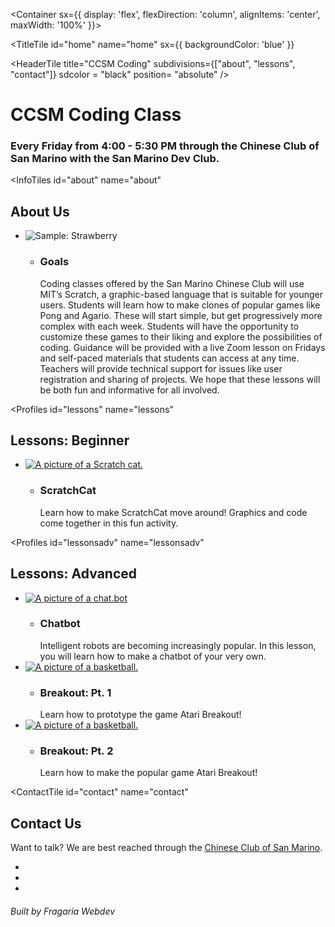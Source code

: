 
<Container sx={{
    display: 'flex',
    flexDirection: 'column',
    alignItems: 'center',
    maxWidth: '100%'
}}>

<TitleTile 
  id="home"
  name="home"
  sx={{
      backgroundColor: 'blue'
  }}
>

<HeaderTile 
  title="CCSM Coding" 
  subdivisions={["about", "lessons", "contact"]}
  sdcolor = "black"
  position= "absolute"
/>

# CCSM Coding Class

### Every Friday from 4:00 - 5:30 PM through the Chinese Club of San Marino with the San Marino Dev Club.

</TitleTile>

<InfoTiles
  id="about"
  name="about"
>

## About Us
- ![Sample: Strawberry](/kidcode.jpg)
  - ### Goals
    Coding classes offered by the San Marino Chinese Club will use MIT’s Scratch, a graphic-based language that is suitable for younger users. Students will learn how to make clones of popular games like Pong and Agario. These will start simple, but get progressively more complex with each week. Students will have the opportunity to customize these games to their liking and explore the possibilities of coding. Guidance will be provided with a live Zoom lesson on Fridays and self-paced materials that students can access at any time. Teachers will provide technical support for issues like user registration and sharing of projects. We hope that these lessons will be both fun and informative for all involved.

</InfoTiles>

<Profiles
  id="lessons"
  name="lessons"
>

## Lessons: Beginner

- [![A picture of a Scratch cat.](/scratchcat.png)](/lessons/catmove)  
  - ### ScratchCat
    Learn how to make ScratchCat move around! Graphics and code come together in this fun activity.

</Profiles>

<Profiles
  id="lessonsadv"
  name="lessonsadv"
>

## Lessons: Advanced

- [![A picture of a chat.bot](/robot.png)](/lessons/chatbot)
  - ### Chatbot
    Intelligent robots are becoming increasingly popular. In this lesson, you will learn how to make a chatbot of your very own.
- [![A picture of a basketball.](/basketball.png)](/lessons/breakout)  
  - ### Breakout: Pt. 1
    Learn how to prototype the game Atari Breakout!
- [![A picture of a basketball.](/basketball.png)](/lessons/breakout2)  
  - ### Breakout: Pt. 2
    Learn how to make the popular game Atari Breakout!

</Profiles>

<ContactTile
  id="contact"
  name="contact"
>

## Contact Us

Want to talk? We are best reached through the [Chinese Club of San Marino](http://www.ccsm.org/).

- <a><FaInstagram/></a>
- <a><FaFacebook/></a>
- <a><FiMail/></a>

###### Built by Fragaria Webdev

</ContactTile>

</Container>
